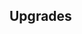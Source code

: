 {{Building
| name = Brick Factory
| image = N/A
| category = {{BuildingCategory|category=Kingdom Infrastructure}}
| cycle = 4s
| capacity = N/A
| produce_per_cycle = Repairs castle walls
| consume_per_cycle = 3 {{RessourceIcon|type=clay}}
| build_cost = 70 {{RessourceIcon|type=wood}}, 70 {{RessourceIcon|type=clay}}
| description = Repairs the castle walls.
}}

== Upgrades ==
{{Upgrade
| name = Repair Speed
| description = Boosts production by 100%.
}}
{{Upgrade
| name = Fortifications
| description = When the HP of the castle is full, the building will accumulate charges. Once 20 charges are gathered, the charges are spent and the max HP of the castle is increased by 1. A maximum of 100 HP can be earned this way.
}}